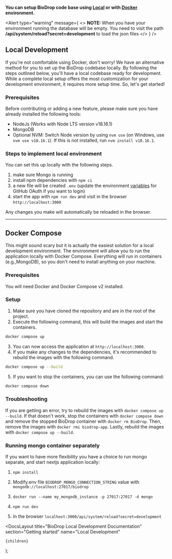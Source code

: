 
**You can setup BioDrop code base using [Local](#local-development) or with [Docker](#docker-compose) environment.**

<Alert
  type="warning"
  message={
    <>
      <strong>NOTE: </strong>
      When you have your environment running the database will be empty. You need
      to visit the path <strong>
        /api/system/reload?secret=development
      </strong> to load the json files
    </>
  }
/>

## Local Development

If you're not comfortable using Docker, don't worry! We have an alternative method for you to set up the BioDrop codebase locally.
By following the steps outlined below, you'll have a local codebase ready for development.
While a complete local setup offers the most customization for your development environment, it requires more setup time.
So, let's get started!

### Prerequisites

Before contributing or adding a new feature, please make sure you have already installed the following tools:

- <Link href="https://nodejs.org/en/download/">NodeJs</Link> (Works with Node LTS
  version v18.16.1)
- <Link href="https://www.mongodb.com/home">MongoDB</Link>
- Optional <Link href="https://github.com/nvm-sh/nvm">NVM</Link>: Switch Node version by using `nvm use` (on Windows, use `nvm use v18.16.1`). If this is not installed, run `nvm install v18.16.1`.

### Steps to implement local environment

You can set this up locally with the following steps.

1. make sure Mongo is running
1. install npm dependencies with `npm ci`
1. a new file will be created `.env` (update the environment [variables](/docs/environments/environment-variables) for GitHub OAuth if you want to login)
1. start the app with `npm run dev` and visit in the browser `http://localhost:3000`

Any changes you make will automatically be reloaded in the browser.

---

## Docker Compose

This might sound scary but it is actually the easiest solution for a local development environment.
The environment will allow you to run the application locally with Docker Compose. Everything will run in containers (e.g.,MongoDB), so you don't need to install anything on your machine.

### Prerequisites

You will need <Link href="https://docs.docker.com/compose/">Docker and Docker Compose v2</Link> installed.

### Setup

1. Make sure you have cloned the repository and are in the root of the project.
2. Execute the following command, this will build the images and start the containers.

```bash
docker compose up
```

3. You can now access the application at `http://localhost:3000`.
4. If you make any changes to the dependencies, it's recommended to rebuild the images with the following command.

```bash
docker compose up --build
```

5. If you want to stop the containers, you can use the following command:

```bash
docker compose down
```

### Troubleshooting

If you are getting an error, try to rebuild the images with `docker compose up --build`. If that doesn't work, stop the containers with `docker compose down` and remove the stopped BioDrop container with `docker rm BioDrop`. Then, remove the images with `docker rmi biodrop-app`. Lastly, rebuild the images with `docker compose up --build`.

### Running mongo container separately

If you want to have more flexibility you have a choice to run mongo separate, and start nextjs application locally:

1. `npm install`

2. Modify.env file `BIODROP_MONGO_CONNECTION_STRING` value with `mongodb://localhost:27017/biodrop`

3. `docker run --name my_mongodb_instance -p 27017:27017 -d mongo`

4. `npm run dev`

5. In the browser `localhost:3000/api/system/reload?secret=development`

  <DocsLayout
    title="BioDrop Local Development Documentation"
    section="Getting started"
    name="Local Development"
  >
    {children}
  </DocsLayout>
);
